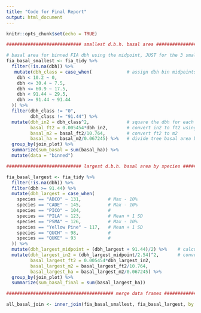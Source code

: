 ```yaml
---
title: "Code for Final Report"
output: html_document
---
```


```r
knitr::opts_chunk$set(echo = TRUE)
```

```r
############################ smallest d.b.h. basal area ###############################

# basal area for binned FIA dbh using the midpoint, JUST for the 3 smallest size classes
fia_basal_smallest <- fia_tidy %>% 
  filter(!is.na(dbh)) %>% 
   mutate(dbh_class = case_when(             # assign dbh bin midpoints in INCHES
    dbh < 10.2 ~ 0,       
    dbh <= 30.4 ~ 7.5,  
    dbh <= 60.9 ~ 17.5, 
    dbh < 91.44 ~ 29.5, 
    dbh >= 91.44 ~ 91.44
  )) %>% 
  filter(dbh_class != "0",
         dbh_class != "91.44") %>% 
  mutate(dbh_in2 = dbh_class^2,              # square the dbh for each individual tree 
         basal_ft2 = 0.005454*dbh_in2,       # convert in2 to ft2 using the foresters constant
         basal_m2 = basal_ft2/10.764,        # convert ft2 to m2
         basal_ha = basal_m2/0.067245) %>%   # divide tree basal area by te size of the plot in ha to get m2/ha
  group_by(join_plot) %>% 
  summarize(sum_basal = sum(basal_ha)) %>% 
  mutate(data = "binned")

############################ largest d.b.h. basal area by species ##########################

fia_basal_largest <- fia_tidy %>% 
  filter(!is.na(dbh)) %>% 
  filter(dbh >= 91.44) %>%
  mutate(dbh_largest = case_when(
    species == "ABCO" ~ 131,          # Max - 10%
    species == "CADE" ~ 145,          # Max - 10%
    species == "PICO" ~ 104,          #
    species == "PILA" ~ 123,          # Mean + 1 SD
    species == "PSMA" ~ 126,          # Max - 10%
    species == "Yellow Pine" ~ 117,   # Mean + 1 SD
    species == "QUCH" ~ 98,           #
    species == "QUKE" ~ 93            #
  )) %>% 
  mutate(dbh_largest_midpoint = (dbh_largest + 91.44)/2) %>%    # calculate the midpoint
  mutate(dbh_largest_in2 = (dbh_largest_midpoint/2.54)^2,       # convert cm to in then square
         basal_largest_ft2 = 0.005454*dbh_largest_in2, 
         basal_largest_m2 = basal_largest_ft2/10.764,
         basal_largest_ha = basal_largest_m2/0.067245) %>% 
  group_by(join_plot) %>% 
  summarize(sum_basal_final = sum(basal_largest_ha)) 

######################################## merge data frames ###########################################

all_basal_join <- inner_join(fia_basal_smallest, fia_basal_largest, by = "join_plot")


```

